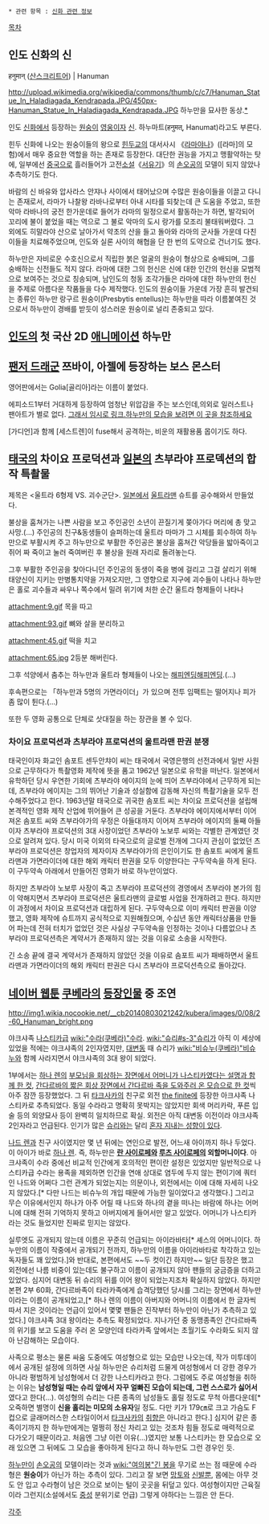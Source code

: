 * 관련 항목 : [[신화 관련 정보]]
[[목차]]
== 인도 신화의 신 ==
हनुमान् ([[산스크리트어]]) | Hanuman

http://upload.wikimedia.org/wikipedia/commons/thumb/c/c7/Hanuman_Statue_In_Haladiagada_Kendrapada.JPG/450px-Hanuman_Statue_In_Haladiagada_Kendrapada.JPG
하누만을 묘사한 동상.[http://hi.wikipedia.org/wiki/%E0%A4%B9%E0%A4%A8%E0%A5%81%E0%A4%AE%E0%A4%BE%E0%A4%A8 *]

인도 [[신화]]에서 등장하는 [[원숭이]] [[영웅]]이자 [[신]]. 하누마트(हनुमत्, Hanumat)라고도 부른다.

힌두 신화에 나오는 원숭이들의 왕으로 [[힌두교]]의 대서사시 《[[라마야나]]》([라마]의 모험)에서 매우 중요한 역할을 하는 존재로 등장한다. 대단한 권능을 가지고 맹활약하는 탓에, 일부에선 [[중국]]으로 흘러들어가 고전[[소설]]《[[서유기]]》의 [[손오공]]의 모델이 되지 않았나 추측하기도 한다.

바람의 신 바유와 압사라스 안쟈나 사이에서 태어났으며 수많은 원숭이들을 이끌고 다니는 존재로서, 라마가 나찰왕 라바나로부터 아내 시타를 되찾는데 큰 도움을 주었고, 또한 악마 라바나의 궁전 한가운데로 들어가 라마의 밀정으로서 활동하는가 하면, 발각되어 꼬리에 불이 붙었을 때는 역으로 그 불로 악마의 도시 랑가를 모조리 불태워버렸다. 그 외에도 히말라야 산으로 날아가서 약초의 산을 들고 돌아와 라마의 군사들 가운데 다친 이들을 치료해주었으며, 인도와 실론 사이의 해협을 단 한 번의 도약으로 건너기도 했다.

하누만은 자비로운 수호신으로서 직립한 붉은 얼굴의 원숭이 형상으로 숭배되며, 그를 숭배하는 신전들도 적지 않다. 라마에 대한 그의 헌신은 신에 대한 인간의 헌신을 모범적으로 보여주는 것으로 칭송되며, 남인도의 청동 조각가들은 라마에 대한 하누만의 헌신을 주제로 아름다운 작품들을 다수 제작했다. 인도의 원숭이들 가운데 가장 흔히 발견되는 종류인 하누만 랑구르 원숭이(Presbytis entellus)는 하누만을 따라 이름붙여진 것으로서 하누만이 경배를 받듯이 성스러운 원숭이로 널리 존중되고 있다.

== [[인도]]의 첫 국산 2D [[애니메이션]] 하누만 ==


== [[팬저 드래군]] 쯔바이, 아젤에 등장하는 보스 몬스터 ==
영어판에서는 Golia[골리아]라는 이름이 붙었다.

에피소드1부터 거대하게 등장하여 엄청난 위압감을 주는 보스인데,의외로 일러스트나 팬아트가 별로 없다.
[http://baqui-blue.tistory.com/191 그래서 임시로 링크.하누만의 모습을 보려면 이 곳을 참조하세요]

[가디언]과 함께 [세스트렌]이 fuse해서 공격하는, 비운의 재활용품 몹이기도 하다.

== [[태국]]의 차이요 프로덕션과 [[일본]]의 츠부라야 프로덱션의 합작 특촬물 ==
제목은 <울트라 6형제 VS. 괴수군단>. [[일본]]에서 [[울트라맨]] 슈트를 공수해와서 만들었다.

불상을 훔쳐가는 나쁜 사람을 보고 주인공인 소년이 끈질기게 쫒아가다 머리에 총 맞고 사망.(…) 주인공의 친구&동생들이 슬퍼하는데 울트라 마마가 그 시체를 회수하여 하누만으로 부활시켜 주고 하누만으로 부활한 주인공은 불상을 훔쳐간 악당들을 밟아죽이고 쥐어 짜 죽이고 눌러 죽여버린 후 불상을 원래 자리로 돌려놓는다. 

그후 부활한 주인공을 찾아다니던 주인공의 동생이 죽을 병에 걸리고 그걸 살리기 위해 태양신이 지키는 만병통치약을 가져오지만, 그 영향으로 지구에 괴수들이 나타나 하누만은 홀로 괴수들과 싸우나 쪽수에서 밀려 위기에 처한 순간 울트라 형제들이 나타나 

attachment:9.gif
목을 따고

attachment:93.gif
뼈와 살을 분리하고

attachment:45.gif
떡을 치고

attachment:65.jpg
2등분 해버린다.

그후 석양에서 춤추는 하누만과 울트라 형제들이 나오는 [[해피엔딩해피엔딩]].(…)

후속편으로는 「하누만과 5명의 가면라이더」가 있으며 전투 임팩트는 떨어지나 피가 좀 많이 튄다.(…)

또한 두 영화 공통으로 단체로 삿대질을 하는 장관을 볼 수 있다.


=== 차이요 프로덕션과 츠부라야 프로덕션의 울트라맨 판권 분쟁 ===
태국인이자 화교인 솜포트 센두안챠이 씨는 태국에서 국영은행의 선전과에서 일반 사원으로 근무하다가 특촬영화 제작에 뜻을 품고 1962년 일본으로 유학을 떠난다. 일본에서 유학하던 당시 우연한 기회에 츠부라야 에이지의 눈에 띄어 츠부라야에서 근무하게 되는데, 츠부라야 에이지는 그의 뛰어난 기술과 성실함에 감동해 자신의 특촬기술을 모두 전수해주었다고 한다. 1963년말 태국으로 귀국한 솜포트 씨는 차이요 프로덕션을 설립해 본격적인 영화 제작 산업에 뛰어들어 큰 성공을 거둔다.
츠부라야 에이지에서부터 이어져온 솜포트 씨와 츠부라야가의 우정은 아들대까지 이어져 츠부라야 에이지의 둘째 아들이자 츠부라야 프로덕션의 3대 사장이었던 츠부라야 노보루 씨와는 각별한 관계였던 것으로 알려져 있다.
당시 미국 이외의 타국으로의 글로벌 전개에 그다지 관심이 없었던 츠부라야 프로덕션은 창업자의 제자이자 츠부라야가의 은인이기도 한 솜포트 씨에게 울트라맨과 가면라이더에 대한 해외 캐릭터 판권을 모두 이양한다는 구두약속을 하게 된다. 이 구두약속 아래에서 만들어진 영화가 바로 하누만이었다.

하지만 츠부라야 노보루 사장이 죽고 츠부라야 프로덕션의 경영에서 츠부라야 본가의 힘이 약해지면서 츠부라야 프로덕션은 울트라맨의 글로벌 사업을 전개하려고 한다. 하지만 이 과정에서 차이요 프로덕션과 대립하게 된다.
구두약속으로 이미 캐릭터 판권을 이양했고, 영화 제작에 슈트까지 공식적으로 지원해줬으며, 수십년 동안 캐릭터상품을 만들어 파는데 전혀 터치가 없었던 것은 사실상 구두약속을 인정하는 것이나 다름없으나 츠부라야 프로덕션측은 계약서가 존재하지 않는 것을 이유로 소송을 시작한다.

긴 소송 끝에 결국 계약서가 존재하지 않았던 것을 이유로 솜포트 씨가 패배하면서 울트라맨과 가면라이더의 해외 캐릭터 판권은 다시 츠부라야 프로덕션측으로 돌아갔다.

== [[네이버 웹툰]] [[쿠베라(웹툰)|쿠베라]]의 [[등장인물]] 중 조연 ==
http://img1.wikia.nocookie.net/__cb20140803021242/kubera/images/0/08/2-60_Hanuman_bright.png

야크샤족 [[나스티카]]급 [[wiki:"수라(쿠베라)"수라]]. [[wiki:"슈리#s-3"슈리]]가 아직 이 세상에 있었을 적에는 야크샤족의 2인자였지만, [[대변동]] 때 슈리가 [[wiki:"비슈누(쿠베라)"비슈누]]와 함께 사라지면서 야크샤족의 3대 왕이 되었다.

1부에서는 [[하나 렌]]의 [http://comic.naver.com/webtoon/detail.nhn?titleId=131385&no=63&weekday=sun 부모님을 회상하는 장면에서 어머니가 나스티카였다는 설명과 함께 한 컷], [http://comic.naver.com/webtoon/detail.nhn?titleId=131385&no=56&weekday=sun 간다르바의 짧은 회상 장면에서 간다르바 족을 도와주러 온 모습으로 한 컷]씩 아주 잠깐 등장했었다. 그 뒤 [[타크사카]]의 친구로 외전 [[쿠베라(웹툰)/the finite|the finite]]에 등장한 아크샤족 나스티카로 추측되었다. 동일 수라라고 명확히 못박지는 않았지만 회색 머리카락, 푸른 입술 등의 외양묘사 등이 완벽히 일치하므로 확실. 외전은 아직 대변동 이전이라 야크샤족 2인자라고 언급된다. 인기가 많은 [[슈리#s-3|슈리]]와는 달리 [[아웃사이더#s-1|혼자 지내는 성향이 있다]]. 

[[나드 렌]]과 친구 사이였지만 몇 년 뒤에는 연인으로 발전, 어느새 아이까지 하나 두었다. 이 아이가 바로 [[하나 렌]]. 즉, 하누만은 '''[[란 사이로페]]와 [[루츠 사이로페]]의 외할머니이다'''. 아크샤족이 수라 중에선 비교적 인간에게 호의적인 편이란 설정은 있었지만 일반적으로 나스티카급 수라는 용족을 제외하면 인간을 연애 상대로 염두에 두지 않는 편이기에 쿼터인 나드와 어쩌다 그런 관계가 되었는지는 의문이나, 외전에서는 이에 대해 자세히 나오지 않았다.[* 다만 나드는 비슈누의 개입 때문에 가능한 일이었다고 생각했다.] 그리고 무슨 이유에서인지 하나가 아주 어릴 때 나드와 하나의 곁을 떠나는 바람에 하나는 어머니에 대해 전혀 기억하지 못하고 아버지에게 들어서만 알고 있었다. 어머니가 나스티카라는 것도 들었지만 진짜로 믿지는 않았다.

실루엣도 공개되지 않는데 이름은 꾸준히 언급되는 아이라바타[* 셰스의 어머니이다. 하누만의 이름이 작중에서 공개되기 전까지, 하누만의 이름을 아이라바타로 착각하고 있는 독자들도 꽤 있었다.]와 반대로, 본편에서도 ~~두 컷이긴 하지만~~ 일단 등장은 했고 외전에선 나름 비중이 있는데도 불구하고 이름이 공개되지 않아 팬들의 궁금증을 더하고 있었다. 심지어 대변동 뒤 슈리의 뒤를 이어 왕이 되었는지조차 확실하지 않았다. 하지만 본편 2부 60화, 간다르바족이 타라카족에게 습격당했던 당시를 그리는 장면에서 하누만이라는 이름이 공개되었고,[* 하나 렌의 이름이 아버지와 어머니의 이름에서 한 글자씩 따서 지은 것이라는 언급이 있어서 몇몇 팬들은 진작부터 하누만이 아닌가 추측하고 있었다.] 야크샤족 3대 왕이라는 추측도 확정되었다. 지나가던 중 동맹종족인 간다르바족의 위기를 보고 도움을 주러 온 모양인데 타라카족 앞에서는 초월기도 수라화도 되지 않아 난감해하는 모습이다.

사족으로 평소는 물론 싸움 도중에도 여성형으로 있는 모습만 나오는데, 작가 미투데이에서 공개된 설정에 의하면 사실 하누만은 슈리처럼 드물게 여성형에서 더 강한 경우가 아니라 평범하게 남성형에서 더 강한 나스티카라고 한다. 그럼에도 주로 여성형을 취하는 이유는  '''남성형일 때는 슈리 앞에서 자꾸 얼빠진 모습이 되는데, 그런 스스로가 싫어서'''였다고 한다(...). 여성형의 슈리는 다른 종족의 남성들도 홀릴 정도로 무척 아름다운데[* 오죽하면 별명이 '''신을 홀리는 미모의 소유자'''일 정도. 다만 키가 179㎝로 크고 가슴도 F컵으로 글래머러스한 스타일이어서 [[타크사카]]의 [[취향]]은 아니라고 한다.] 심지어 같은 종족이기까지 한 하누만에게는 멀쩡히 정신 차리고 있는 것조차 힘들 정도로 매력적으로 다가오기 때문이라고. 처음엔 그냥 이런 이유(...)였지만 보통 나스티카는 한 모습으로 오래 있으면 그 뒤에도 그 모습을 좋아하게 된다고 하니 하누만도 그런 경우인 듯. 

[[하누만]]이 [[손오공]]의 모델이라는 것과 [[wiki:"여의봉"긴 봉]]을 무기로 쓰는 점 때문에 수라형은 '''원숭이'''가 아닌가 하는 추측이 있다. 그리고 잘 보면 [[망토#s-1|망토]]와 [[부츠#s-1|신발]]뿐, 몸에는 아무 것도 안 입고 수라형이 남은 것으로 보이는 털이 곳곳을 뒤덮고 있다. 여성형이지만 근육질이라 그런지(소설에서도 [[중성#s-2|중성]] 분위기로 언급) 그렇게 야하다는 느낌은 안 든다.

[[각주]]
